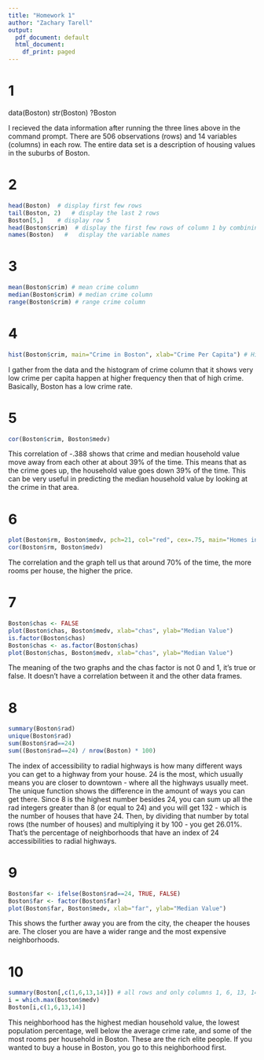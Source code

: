---
title: "Homework 1"
author: "Zachary Tarell"
output:
  pdf_document: default
  html_document:
    df_print: paged
---

# 1

data(Boston)
str(Boston)
?Boston

I recieved the data information after running the three lines above in the command prompt. There are 506 observations (rows) and 14 variables (columns) in each row. The entire data set is a description of housing values in the suburbs of Boston.

# 2

```{r}
head(Boston)  # display first few rows
tail(Boston, 2)   #	display the last 2 rows
Boston[5,]    # display row 5
head(Boston$crim)  # display the first few rows of column 1 by combining head() and indexing
names(Boston)   #	display the variable names
```

# 3

```{r}
mean(Boston$crim) # mean crime column
median(Boston$crim) # median crime column
range(Boston$crim) # range crime column
```

# 4

```{r}
hist(Boston$crim, main="Crime in Boston", xlab="Crime Per Capita") # Histogram of crime in Boston
```
I gather from the data and the histogram of crime column that it shows very low crime per capita happen at higher frequency then that of high crime. Basically, Boston has a low crime rate.

# 5

```{r}
cor(Boston$crim, Boston$medv)
```
This correlation of -.388 shows that crime and median household value move away from each other at about 39% of the time. This means that as the crime goes up, the household value goes down 39% of the time. This can be very useful in predicting the median household value by looking at the crime in that area.

# 6

```{r}
plot(Boston$rm, Boston$medv, pch=21, col="red", cex=.75, main="Homes in Boston, MA", xlab="Average Rooms Per Household", ylab="Median Household Value in $1000's")
cor(Boston$rm, Boston$medv)
```
The correlation and the graph tell us that around 70% of the time, the more rooms per house, the higher the price.

# 7

```{r}
Boston$chas <- FALSE
plot(Boston$chas, Boston$medv, xlab="chas", ylab="Median Value")
is.factor(Boston$chas)
Boston$chas <- as.factor(Boston$chas)
plot(Boston$chas, Boston$medv, xlab="chas", ylab="Median Value")
```
The meaning of the two graphs and the chas factor is not 0 and 1, it's true or false. It doesn't have a correlation between it and the other data frames.

# 8

```{r}
summary(Boston$rad)
unique(Boston$rad)
sum(Boston$rad==24)
sum((Boston$rad==24) / nrow(Boston) * 100)
```
The index of accessibility to radial highways is how many different ways you can get to a highway from your house. 24 is the most, which usually means you are closer to downtown - where all the highways usually meet. The unique function shows the difference in the amount of ways you can get there. Since 8 is the highest number besides 24, you can sum up all the rad integers greater than 8 (or equal to 24) and you will get 132 - which is the number of houses that have 24. Then, by dividing that number by total rows (the number of houses) and multiplying it by 100 - you get 26.01%. That's the percentage of neighborhoods that have an index of 24 accessibilities to radial highways.

# 9

```{r}
Boston$far <- ifelse(Boston$rad==24, TRUE, FALSE)
Boston$far <- factor(Boston$far)
plot(Boston$far, Boston$medv, xlab="far", ylab="Median Value")
```
This shows the further away you are from the city, the cheaper the houses are. The closer you are have a wider range and the most expensive neighborhoods.

# 10

```{r}
summary(Boston[,c(1,6,13,14)]) # all rows and only columns 1, 6, 13, 14
i = which.max(Boston$medv)
Boston[i,c(1,6,13,14)]
```
This neighborhood has the highest median household value, the lowest population percentage, well below the average crime rate, and some of the most rooms per household in Boston. These are the rich elite people. If you wanted to buy a house in Boston, you go to this neighborhood first.